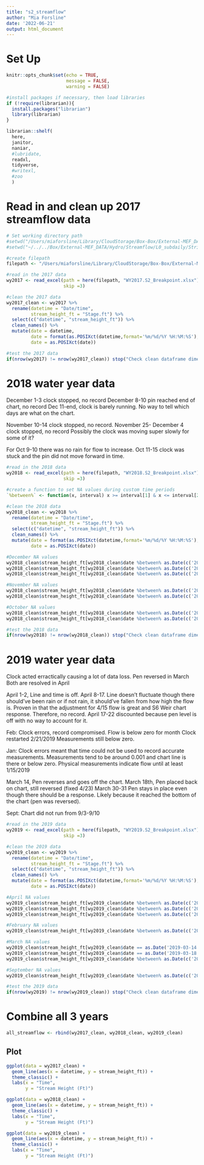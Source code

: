 ```yaml
---
title: "s2_streamflow"
author: "Mia Forsline"
date: '2022-06-21'
output: html_document
---
```

# Set Up 
```r
knitr::opts_chunk$set(echo = TRUE,
                      message = FALSE, 
                      warning = FALSE)

#install packages if necessary, then load libraries
if (!require(librarian)){
  install.packages("librarian")
  library(librarian)
}

librarian::shelf(
  here,
  janitor,
  naniar,
  #lubridate,
  readxl,
  tidyverse,
  #writexl,
  #zoo
  )
```

# Read in and clean up 2017 streamflow data 
```r
# Set working directory path
#setwd("/Users/miaforsline/Library/CloudStorage/Box-Box/External-MEF_DATA/Hydro/Streamflow/L0_subdaily/StripCharts/AnnualBreakPoint/S2")
#setwd("~/../../Box/External-MEF_DATA/Hydro/Streamflow/L0_subdaily/StripCharts")

#create filepath 
filepath <- "/Users/miaforsline/Library/CloudStorage/Box-Box/External-MEF_DATA/Hydro/Streamflow/L0_subdaily/StripCharts/AnnualBreakPoint/S2"

#read in the 2017 data 
wy2017 <- read_excel(path = here(filepath, "WY2017.S2_Breakpoint.xlsx"), 
                     skip =3)

#clean the 2017 data
wy2017_clean <- wy2017 %>% 
  rename(datetime = "Date/time",
         stream_height_ft = "Stage.ft") %>% 
  select(c("datetime", "stream_height_ft")) %>% 
  clean_names() %>% 
  mutate(date = datetime,
         date = format(as.POSIXct(datetime,format='%m/%d/%Y %H:%M:%S'),format='%Y-%m-%d'),
         date = as.POSIXct(date)) 

#test the 2017 data
if(nrow(wy2017) != nrow(wy2017_clean)) stop("Check clean dataframe dimensions")
```

# 2018 water year data 
December 1-3 clock stopped, no record
December 8-10 pin reached end of chart, no record
Dec 11-end, clock is barely running. No way to tell which days are what on the chart.

November 10-14 clock stopped, no record.
November 25- December 4 clock stopped, no record
Possibly the clock was moving super slowly for some of it?

For Oct 9-10 there was no rain for flow to increase.
Oct 11-15 clock was stuck and the pin did not move forward in time.
```r
#read in the 2018 data 
wy2018 <- read_excel(path = here(filepath, "WY2018.S2_Breakpoint.xlsx"), 
                     skip =3)

#create a function to set NA values during custom time periods 
`%between%` <- function(x, interval) x >= interval[1] & x <= interval[2]

#clean the 2018 data
wy2018_clean <- wy2018 %>% 
  rename(datetime = "Date/time",
         stream_height_ft = "Stage.ft") %>% 
  select(c("datetime", "stream_height_ft")) %>% 
  clean_names() %>% 
  mutate(date = format(as.POSIXct(datetime,format='%m/%d/%Y %H:%M:%S'),format='%Y-%m-%d'),
         date = as.POSIXct(date)) 

#December NA values 
wy2018_clean$stream_height_ft[wy2018_clean$date %between% as.Date(c('2018-12-01', '2018-12-03'))] <- NA
wy2018_clean$stream_height_ft[wy2018_clean$date %between% as.Date(c('2018-12-08', '2018-12-10'))] <- NA
wy2018_clean$stream_height_ft[wy2018_clean$date %between% as.Date(c('2018-12-11', '2018-12-31'))] <- NA

#November NA values 
wy2018_clean$stream_height_ft[wy2018_clean$date %between% as.Date(c('2018-11-10', '2018-11-14'))] <- NA
wy2018_clean$stream_height_ft[wy2018_clean$date %between% as.Date(c('2018-11-25', '2018-12-04'))] <- NA

#October NA values 
wy2018_clean$stream_height_ft[wy2018_clean$date %between% as.Date(c('2018-10-09', '2018-10-10'))] <- NA
wy2018_clean$stream_height_ft[wy2018_clean$date %between% as.Date(c('2018-10-11', '2018-10-15'))] <- NA

#test the 2018 data
if(nrow(wy2018) != nrow(wy2018_clean)) stop("Check clean dataframe dimensions")
```

# 2019 water year data 
Clock acted erractically causing a lot of data loss. 
Pen reversed in March
Both are resolved in April

April 1-2, Line and time is off.
April 8-17. Line doesn't fluctuate though there should've been rain
or if not rain, it should've fallen from how high the flow is. 
Proven in that the adjustment for 4/15 flow is great and S6 Weir chart response.
Therefore, no record.
April 17-22 discounted because pen level is off with no way to account for it.

Feb:
Clock errors, record compromised. Flow is below zero for month
Clock restarted 2/21/2019
Measurements still below zero.

Jan:
Clock errors meant that time could not be used to record accurate measurements.
Measurements tend to be around 0.001 and chart line is there or below zero.
Physical measurements indicate flow until at least 1/15/2019

March 14, Pen reverses and goes off the chart.
March 18th, Pen placed back on chart, still reversed (fixed 4/23)
March 30-31 Pen stays in place even though there should be a response.
Likely because it reached the bottom of the chart (pen was reversed).

Sept:
Chart did not run from 9/3-9/10

```r
#read in the 2019 data 
wy2019 <- read_excel(path = here(filepath, "WY2019.S2_Breakpoint.xlsx"), 
                     skip =3)

#clean the 2019 data
wy2019_clean <- wy2019 %>% 
  rename(datetime = "Date/time",
         stream_height_ft = "Stage.ft") %>% 
  select(c("datetime", "stream_height_ft")) %>% 
  clean_names() %>% 
  mutate(date = format(as.POSIXct(datetime,format='%m/%d/%Y %H:%M:%S'),format='%Y-%m-%d'),
         date = as.POSIXct(date)) 

#April NA values 
wy2019_clean$stream_height_ft[wy2019_clean$date %between% as.Date(c('2019-04-01', '2019-04-02'))] <- NA
wy2019_clean$stream_height_ft[wy2019_clean$date %between% as.Date(c('2019-04-08', '2019-04-17'))] <- NA
wy2019_clean$stream_height_ft[wy2019_clean$date %between% as.Date(c('2019-04-17', '2019-04-22'))] <- NA

#February NA values 
wy2019_clean$stream_height_ft[wy2019_clean$date %between% as.Date(c('2019-04-01', '2019-04-02'))] <- NA

#March NA values 
wy2019_clean$stream_height_ft[wy2019_clean$date == as.Date('2019-03-14')] <- NA
wy2019_clean$stream_height_ft[wy2019_clean$date == as.Date('2019-03-18')] <- NA
wy2019_clean$stream_height_ft[wy2019_clean$date %between% as.Date(c('2019-03-30', '2019-03-31'))] <- NA

#September NA values 
wy2019_clean$stream_height_ft[wy2019_clean$date %between% as.Date(c('2019-09-03', '2019-09-10'))] <- NA

#test the 2019 data 
if(nrow(wy2019) != nrow(wy2019_clean)) stop("Check clean dataframe dimensions")

```

# Combine all 3 years 
```r
all_streamflow <- rbind(wy2017_clean, wy2018_clean, wy2019_clean)
```



## Plot 
```r
ggplot(data = wy2017_clean) + 
  geom_line(aes(x = datetime, y = stream_height_ft)) + 
  theme_classic() + 
  labs(x = "Time", 
       y = "Stream Height (Ft)")

ggplot(data = wy2018_clean) + 
  geom_line(aes(x = datetime, y = stream_height_ft)) + 
  theme_classic() + 
  labs(x = "Time", 
       y = "Stream Height (Ft)")

ggplot(data = wy2019_clean) + 
  geom_line(aes(x = datetime, y = stream_height_ft)) + 
  theme_classic() + 
  labs(x = "Time", 
       y = "Stream Height (Ft)")
```

